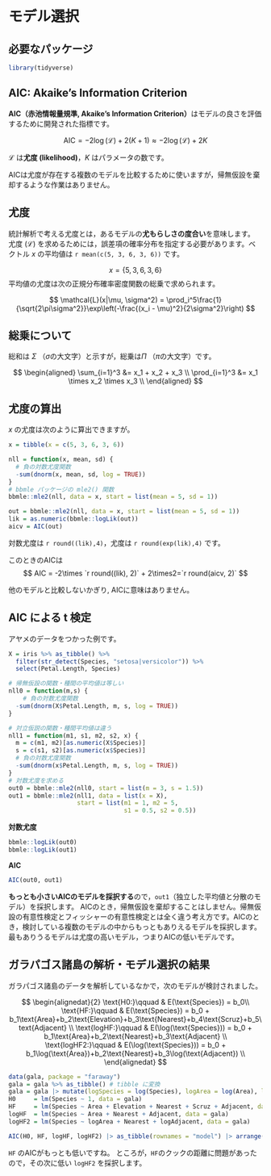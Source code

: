 # モデル選択 {#model-selection}

## 必要なパッケージ

```r
library(tidyverse)
```


## AIC: Akaike's Information Criterion

**AIC（赤池情報量規準, Akaike's Information Criterion）**はモデルの良さを評価するために開発された指標です。

$$
\text{AIC} = -2 \log(\mathcal{L}) + 2(K+1) \approx -2 \log(\mathcal{L}) + 2K
$$

$\mathcal{L}$ は**尤度 (likelihood)**，$K$ はパラメータの数です。

AICは尤度が存在する複数のモデルを比較するために使いますが，帰無仮設を棄却するような作業はありません。

## 尤度

統計解析で考える尤度とは，あるモデルの**尤もらしさの度合い**を意味します。
尤度 $(\mathcal{L})$ を求めるためには，誤差項の確率分布を指定する必要があります。ベクトル $x$ の平均値は `r mean(c(5, 3, 6, 3, 6))` です。

$$
x = \{5, 3, 6, 3, 6\}
$$
平均値の尤度は次の正規分布確率密度関数の総乗で求められます。

$$
\mathcal{L}(x|\mu, \sigma^2) = \prod_i^5\frac{1}{\sqrt{2\pi\sigma^2}}\exp\left(-\frac{(x_i - \mu)^2}{2\sigma^2}\right)
$$

## 総乗について

総和は $\Sigma$ （$\sigma$の大文字）と示すが，総乗は$\Pi$ （$\pi$の大文字）です。

$$
\begin{aligned}
\sum_{i=1}^3 &= x_1 + x_2 + x_3 \\
\prod_{i=1}^3 &= x_1 \times x_2 \times x_3 \\
\end{aligned}
$$

## 尤度の算出

$x$ の尤度は次のように算出できますが。

```r
x = tibble(x = c(5, 3, 6, 3, 6))

nll = function(x, mean, sd) {
  # 負の対数尤度関数
  -sum(dnorm(x, mean, sd, log = TRUE)) 
}
# bbmle パッケージの mle2() 関数
bbmle::mle2(nll, data = x, start = list(mean = 5, sd = 1))
```
```r
out = bbmle::mle2(nll, data = x, start = list(mean = 5, sd = 1))
lik = as.numeric(bbmle::logLik(out))
aicv = AIC(out)
```

対数尤度は `r round((lik),4)`，尤度は `r round(exp(lik),4)` です。

このときのAICは 
$$
AIC = -2\times `r round((lik), 2)` + 2\times2=`r round(aicv, 2)`
$$

他のモデルと比較しないかぎり, AICに意味はありません。

## AIC による t 検定

アヤメのデータをつかった例です。
 
```r
X = iris %>% as_tibble() %>% 
  filter(str_detect(Species, "setosa|versicolor")) %>% 
  select(Petal.Length, Species) 

# 帰無仮設の関数・種間の平均値は等しい
nll0 = function(m,s) {
    # 負の対数尤度関数
  -sum(dnorm(X$Petal.Length, m, s, log = TRUE)) 
}

# 対立仮説の関数・種間平均値は違う
nll1 = function(m1, s1, m2, s2, x) {
  m = c(m1, m2)[as.numeric(X$Species)]
  s = c(s1, s2)[as.numeric(x$Species)]
  # 負の対数尤度関数
  -sum(dnorm(x$Petal.Length, m, s, log = TRUE))
}
# 対数尤度を求める
out0 = bbmle::mle2(nll0, start = list(m = 3, s = 1.5))
out1 = bbmle::mle2(nll1, data = list(x = X), 
                   start = list(m1 = 1, m2 = 5, 
                                s1 = 0.5, s2 = 0.5))
```

**対数尤度**

```r
bbmle::logLik(out0)
bbmle::logLik(out1)
```

**AIC**

```r
AIC(out0, out1)
```

**もっとも小さいAICのモデルを採択する**ので，`out1`（独立した平均値と分散のモデル）を採択します。
AICのとき，帰無仮設を棄却することはしません。帰無仮設の有意性検定とフィッシャーの有意性検定とは全く違う考え方です。AICのとき，検討している複数のモデルの中からもっともありえるモデルを採択します。最もありうるモデルは尤度の高いモデル，つまりAICの低いモデルです。

## ガラパゴス諸島の解析・モデル選択の結果

ガラパゴス諸島のデータを解析しているなかで，次のモデルが検討されました。

$$
\begin{alignedat}{2}
\text{H0:}\qquad & E(\text{Species}) = b_0\\
\text{HF:}\qquad & E(\text{Species}) = b_0 + b_1\text{Area}+b_2\text{Elevation}+b_3\text{Nearest}+b_4\text{Scruz}+b_5\text{Adjacent} \\
\text{logHF:}\qquad & E(\log(\text{Species})) = b_0 + b_1\text{Area}+b_2\text{Nearest}+b_3\text{Adjacent} \\
\text{logHF2:}\qquad & E(\log(\text{Species})) = b_0 + b_1\log(\text{Area})+b_2\text{Nearest}+b_3\log(\text{Adjacent}) \\
\end{alignedat}
$$

```r
data(gala, package = "faraway")
gala = gala %>% as_tibble() # tibble に変換
gala = gala |> mutate(logSpecies = log(Species), logArea = log(Area), logAdjacent = log(Adjacent))
H0     = lm(Species ~ 1, data = gala)
HF     = lm(Species ~ Area + Elevation + Nearest + Scruz + Adjacent, data = gala)
logHF  = lm(Species ~ Area + Nearest + Adjacent, data = gala)
logHF2 = lm(Species ~ logArea + Nearest + logAdjacent, data = gala)
```


```r
AIC(H0, HF, logHF, logHF2) |> as_tibble(rownames = "model") |> arrange(AIC)
```

`HF` のAICがもっとも低いですね。
ところが，`HF`のクックの距離に問題があったので，その次に低い `logHF2` を採択します。

